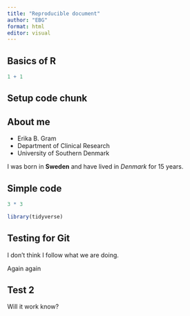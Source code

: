 ```yaml
---
title: "Reproducible document"
author: "EBG"
format: html
editor: visual
---
```


## Basics of R

```r
1 + 1
```

## Setup code chunk

## About me

- Erika B. Gram
- Department of Clinical Research
- University of Southern Denmark

I was born in **Sweden** and have lived in *Denmark* for 15 years. 

## Simple code

```r
3 * 3
```


```r
library(tidyverse)
```

## Testing for Git

I don't think I follow what we are doing. 

Again again

## Test 2

Will it work know? 
